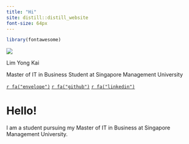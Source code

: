 ```yaml
---
title: "Hi"
site: distill::distill_website
font-size: 64px
---
```

```r
library(fontawesome)
```

<style>
d-title, d-byline {
  display: none
}
</style>

<div class=profile>
<img src="assets/img/profile.jpg" class="profile-circle">

Lim Yong Kai

Master of IT in Business Student at Singapore Management University

[`r fa("envelope")`](mailto:limyongkai@gmail.com)
[`r fa("github")`](https://github.com/limyongkai)
[`r fa("linkedin")`](https://www.linkedin.com/in/yong-kai-lim-a72742137/)
</div>

# Hello!

I am a student pursuing my Master of IT in Business at Singapore Management University.